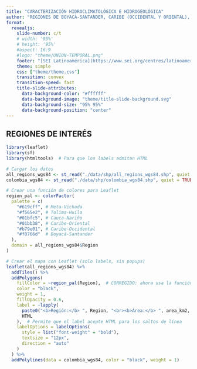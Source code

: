 ```yaml
---
title: "CARACTERIZACIÓN HIDROCLIMATOLÓGICA E HIDROGEOLÓGICA"
author: "REGIONES DE BOYACÁ-SANTANDER, CARIBE (OCCIDENTAL Y ORIENTAL), CAUCA-NARIÑO, META-VICHADA Y TOLIMA-HUILA"
format: 
  revealjs:
    slide-number: c/t
    # width: '95%'
    # height: '95%'
    #aspect: 16:9
    #logo: "theme/UNION-TEMPORAL.png"
    footer: "[SEI Latinoamérica](https://www.sei.org/centres/latinoamerica/)"
    theme: simple
    css: ["theme/theme.css"]
    transition: convex
    transition-speed: fast
    title-slide-attributes:
      data-background-color: "#ffffff"
      data-background-image: "theme/title-slide-background.svg"
      data-background-size: "95% 95%"
      data-background-position: "center"
---
```


## REGIONES DE INTERÉS

```r
library(leaflet)
library(sf)
library(htmltools)  # Para que los labels admitan HTML

# Cargar los datos
all_regions_wgs84 <- st_read("./data/shp/all_regions_wgs84.shp", quiet = TRUE)
colombia_wgs84 <- st_read("./data/shp/colombia_wgs84.shp", quiet = TRUE)

# Crear una función de colores para Leaflet
region_pal <- colorFactor(
  palette = c(
    "#619cff", # Meta-Vichada
    "#f565e2", # Tolima-Huila
    "#01bfc5", # Cauca-Nariño
    "#01bb38", # Caribe-Oriental
    "#b79e01", # Caribe-Occidental
    "#f8766d"  # Boyacá-Santander
  ),
  domain = all_regions_wgs84$Region
)

# Crear el mapa con Leaflet (solo labels, sin popups)
leaflet(all_regions_wgs84) %>%
  addTiles() %>%
  addPolygons(
    fillColor = ~region_pal(Region),  # CORREGIDO: ahora usa la función correctamente
    color = "black",
    weight = 1,
    fillOpacity = 0.6,
    label = ~lapply(
      paste0("<b>Región:</b> ", Region, "<br><b>Área:</b> ", area_km2, " km²"),
      HTML
    ),  # Permite que el label acepte HTML para los saltos de línea
    labelOptions = labelOptions(
      style = list("font-weight" = "bold"),   
      textsize = "12px",
      direction = "auto"
    )
  ) %>%
  addPolylines(data = colombia_wgs84, color = "black", weight = 1)

```


